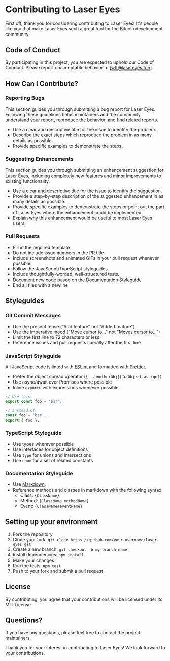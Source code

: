 # Contributing to Laser Eyes

First off, thank you for considering contributing to Laser Eyes! It's people like you that make Laser Eyes such a great tool for the Bitcoin development community.

## Code of Conduct

By participating in this project, you are expected to uphold our Code of Conduct. Please report unacceptable behavior to [wtf@lasereyes.fun].

## How Can I Contribute?

### Reporting Bugs

This section guides you through submitting a bug report for Laser Eyes. Following these guidelines helps maintainers and the community understand your report, reproduce the behavior, and find related reports.

- Use a clear and descriptive title for the issue to identify the problem.
- Describe the exact steps which reproduce the problem in as many details as possible.
- Provide specific examples to demonstrate the steps.

### Suggesting Enhancements

This section guides you through submitting an enhancement suggestion for Laser Eyes, including completely new features and minor improvements to existing functionality.

- Use a clear and descriptive title for the issue to identify the suggestion.
- Provide a step-by-step description of the suggested enhancement in as many details as possible.
- Provide specific examples to demonstrate the steps or point out the part of Laser Eyes where the enhancement could be implemented.
- Explain why this enhancement would be useful to most Laser Eyes users.

### Pull Requests

- Fill in the required template
- Do not include issue numbers in the PR title
- Include screenshots and animated GIFs in your pull request whenever possible.
- Follow the JavaScript/TypeScript styleguides.
- Include thoughtfully-worded, well-structured tests.
- Document new code based on the Documentation Styleguide
- End all files with a newline

## Styleguides

### Git Commit Messages

- Use the present tense ("Add feature" not "Added feature")
- Use the imperative mood ("Move cursor to..." not "Moves cursor to...")
- Limit the first line to 72 characters or less
- Reference issues and pull requests liberally after the first line

### JavaScript Styleguide

All JavaScript code is linted with [ESLint](https://eslint.org/) and formatted with [Prettier](https://prettier.io/).

- Prefer the object spread operator (`{...anotherObj}`) to `Object.assign()`
- Use async/await over Promises where possible
- Inline `export`s with expressions whenever possible
```js
// Use this:
export const foo = 'bar';

// Instead of:
const foo = 'bar';
export { foo };
  ```

### TypeScript Styleguide

- Use types wherever possible
- Use interfaces for object definitions
- Use `type` for unions and intersections
- Use `enum` for a set of related constants

### Documentation Styleguide

- Use [Markdown](https://daringfireball.net/projects/markdown/).
- Reference methods and classes in markdown with the following syntax:
  - Class: `{ClassName}`
  - Method: `{ClassName.methodName}`
  - Event: `{ClassName#eventName}`

## Setting up your environment

1. Fork the repository
2. Clone your fork: `git clone https://github.com/your-username/laser-eyes.git`
3. Create a new branch: `git checkout -b my-branch-name`
4. Install dependencies: `npm install`
5. Make your changes
6. Run the tests: `npm test`
7. Push to your fork and submit a pull request

## License

By contributing, you agree that your contributions will be licensed under its MIT License.

## Questions?

If you have any questions, please feel free to contact the project maintainers.

Thank you for your interest in contributing to Laser Eyes! We look forward to your contributions.
